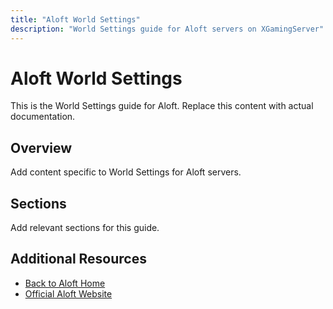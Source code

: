 ```yaml
---
title: "Aloft World Settings"
description: "World Settings guide for Aloft servers on XGamingServer"
---
```


# Aloft World Settings

This is the World Settings guide for Aloft. Replace this content with actual documentation.

## Overview

Add content specific to World Settings for Aloft servers.

## Sections

Add relevant sections for this guide.

## Additional Resources

- [Back to Aloft Home](./index)
- [Official Aloft Website](https://example.com)
